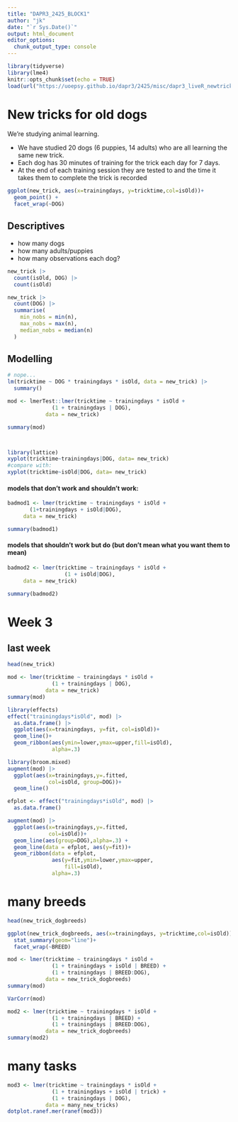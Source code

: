 ```yaml
---
title: "DAPR3_2425_BLOCK1"
author: "jk"
date: "`r Sys.Date()`"
output: html_document
editor_options: 
  chunk_output_type: console
---
```


```r
library(tidyverse)
library(lme4)
knitr::opts_chunk$set(echo = TRUE)
load(url("https://uoepsy.github.io/dapr3/2425/misc/dapr3_liveR_newtricks.RData"))
```

# New tricks for old dogs

We're studying animal learning. 

- We have studied 20 dogs (6 puppies, 14 adults) who are all learning the same new trick.  
- Each dog has 30 minutes of training for the trick each day for 7 days. 
- At the end of each training session they are tested to and the time it takes them to complete the trick is recorded

```r
ggplot(new_trick, aes(x=trainingdays, y=tricktime,col=isOld))+
  geom_point() +
  facet_wrap(~DOG)
```

## Descriptives

- how many dogs
- how many adults/puppies
- how many observations each dog?

```r
new_trick |> 
  count(isOld, DOG) |>
  count(isOld)

new_trick |> 
  count(DOG) |>
  summarise(
    min_nobs = min(n),
    max_nobs = max(n),
    median_nobs = median(n)
  ) 
```


## Modelling


```r
# nope... 
lm(tricktime ~ DOG * trainingdays * isOld, data = new_trick) |>
  summary()
```

```r
mod <- lmerTest::lmer(tricktime ~ trainingdays * isOld + 
              (1 + trainingdays | DOG),
            data = new_trick)

summary(mod)



library(lattice)
xyplot(tricktime~trainingdays|DOG, data= new_trick)
#compare with:
xyplot(tricktime~isOld|DOG, data= new_trick)
```


#### models that don't work and shouldn't work: 

```r
badmod1 <- lmer(tricktime ~ trainingdays * isOld + 
       (1+trainingdays + isOld|DOG), 
     data = new_trick)

summary(badmod1)
```

#### models that shouldn't work but do (but don't mean what you want them to mean)

```r
badmod2 <- lmer(tricktime ~ trainingdays * isOld + 
                  (1 + isOld|DOG), 
     data = new_trick)

summary(badmod2)
```


# Week 3

## last week  

```r
head(new_trick)
```


```r
mod <- lmer(tricktime ~ trainingdays * isOld + 
              (1 + trainingdays | DOG),
            data = new_trick)
summary(mod)
```

```r
library(effects)
effect("trainingdays*isOld", mod) |>
  as.data.frame() |>
  ggplot(aes(x=trainingdays, y=fit, col=isOld))+
  geom_line()+
  geom_ribbon(aes(ymin=lower,ymax=upper,fill=isOld),
              alpha=.3)
```

```r
library(broom.mixed)
augment(mod) |>
  ggplot(aes(x=trainingdays,y=.fitted,
             col=isOld, group=DOG))+
  geom_line()
```

```r
efplot <- effect("trainingdays*isOld", mod) |>
  as.data.frame() 

augment(mod) |>
  ggplot(aes(x=trainingdays,y=.fitted,
             col=isOld))+
  geom_line(aes(group=DOG),alpha=.3) +
  geom_line(data = efplot, aes(y=fit))+
  geom_ribbon(data = efplot, 
              aes(y=fit,ymin=lower,ymax=upper,
                  fill=isOld),
              alpha=.3)
```



# many breeds


```r
head(new_trick_dogbreeds)
```



```r
ggplot(new_trick_dogbreeds, aes(x=trainingdays, y=tricktime,col=isOld))+
  stat_summary(geom="line")+
  facet_wrap(~BREED)

mod <- lmer(tricktime ~ trainingdays * isOld +
              (1 + trainingdays + isOld | BREED) + 
              (1 + trainingdays | BREED:DOG),
            data = new_trick_dogbreeds)
summary(mod)

VarCorr(mod)

mod2 <- lmer(tricktime ~ trainingdays * isOld +
              (1 + trainingdays | BREED) + 
              (1 + trainingdays | BREED:DOG),
            data = new_trick_dogbreeds)
summary(mod2)


```


# many tasks

```r

mod3 <- lmer(tricktime ~ trainingdays * isOld +
              (1 + trainingdays + isOld | trick) + 
              (1 + trainingdays | DOG),
            data = many_new_tricks)
dotplot.ranef.mer(ranef(mod3))

```

